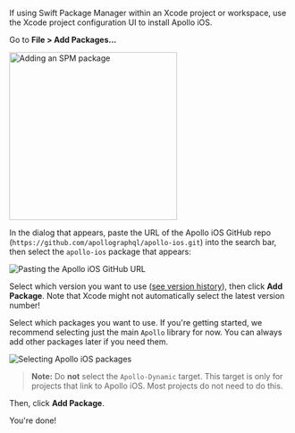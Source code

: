 <ExpansionPanel title="SPM with Xcode Project">

If using Swift Package Manager within an Xcode project or workspace, use the Xcode project configuration UI to install Apollo iOS.

<ExpansionPanelList>
<ExpansionPanelListItem>

Go to **File > Add Packages...**

<img class="screenshot" src="../source/screenshot/spm_packages_add_package.jpg" alt="Adding an SPM package" width="300" />

</ExpansionPanelListItem>
<ExpansionPanelListItem>

In the dialog that appears, paste the URL of the Apollo iOS GitHub repo (`https://github.com/apollographql/apollo-ios.git`) into the search bar, then select the `apollo-ios` package that appears:

<img class="screenshot" src="../source/screenshot/spm_packages_dialog.jpg" alt="Pasting the Apollo iOS GitHub URL" />

</ExpansionPanelListItem>
<ExpansionPanelListItem>

Select which version you want to use ([see version history](https://github.com/apollographql/apollo-ios/releases)), then click **Add Package**. Note that Xcode might not automatically select the latest version number!

</ExpansionPanelListItem>
<ExpansionPanelListItem>

Select which packages you want to use. If you're getting started, we recommend selecting just the main `Apollo` library for now. You can always add other packages later if you need them.

<img class="screenshot" src="../source/screenshot/spm_select_package.jpg" alt="Selecting Apollo iOS packages" />

> **Note:** Do **not** select the `Apollo-Dynamic` target. This target is only for projects that link to Apollo iOS. Most projects do not need to do this.

Then, click **Add Package**.

</ExpansionPanelListItem>
<ExpansionPanelListItem>

You're done!

</ExpansionPanelListItem>
</ExpansionPanelList>

</ExpansionPanel>
